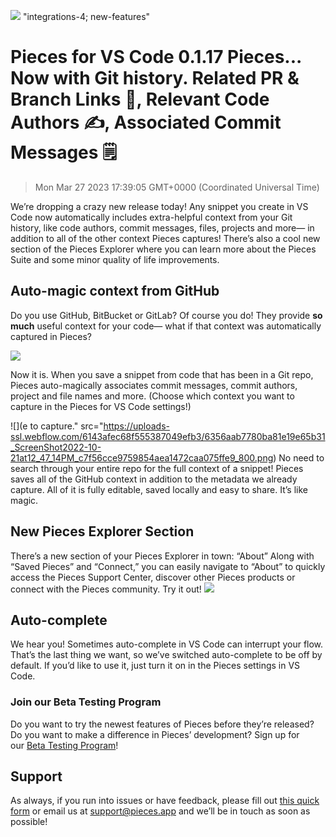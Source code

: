 ![](https://uploads-ssl.webflow.com/6143afec68f555387049efb3/6356aab6780ba88764e65b2f_VSCode0_1_17Git_4f0117ad4799e6cfd4ce26c2a05ec70c_2000.jpeg)
"integrations-4; new-features"
# Pieces for VS Code 0.1.17 Pieces... Now with Git history. Related PR & Branch Links 🔗, Relevant Code Authors ✍️, Associated Commit Messages 🗒️
> Mon Mar 27 2023 17:39:05 GMT+0000 (Coordinated Universal Time)

We’re dropping a crazy new release today! Any snippet you create in VS Code now automatically includes extra-helpful context from your Git history, like code authors, commit messages, files, projects and more— in addition to all of the other context Pieces captures! There’s also a cool new section of the Pieces Explorer where you can learn more about the Pieces Suite and some minor quality of life improvements.

## Auto-magic context from GitHub
Do you use GitHub, BitBucket or GitLab? Of course you do! They provide <strong>so much</strong> useful context for your code— what if that context was automatically captured in Pieces?

![](s-ssl.webflow.com/6143afec68f555387049efb3/6356b11f01ef3f3a2ffb218f_ScreenShot2022-10-24at8_32_36AM_3442c7a0cae668fdea0579f8c0fe3faf_800.png)

Now it is. When you save a snippet from code that has been in a Git repo, Pieces auto-magically associates commit messages, commit authors, project and file names and more. (Choose which context you want to capture in the Pieces for VS Code settings!)

![](e to capture." src="https://uploads-ssl.webflow.com/6143afec68f555387049efb3/6356aab7780ba81e19e65b31_ScreenShot2022-10-21at12_47_14PM_c7f56cce9759854aea1472caa075ffe9_800.png)
No need to search through your entire repo for the full context of a snippet! Pieces saves all of the GitHub context in addition to the metadata we already capture. All of it is fully editable, saved locally and easy to share. It’s like magic.

## New Pieces Explorer Section
There’s a new section of your Pieces Explorer in town: “About”
Along with “Saved Pieces” and “Connect,” you can easily navigate to “About” to quickly access the Pieces Support Center, discover other Pieces products or connect with the Pieces community. Try it out!
![](://uploads-ssl.webflow.com/6143afec68f555387049efb3/6356aab7780ba80f34e65b30_ScreenShot2022-10-20at2_20_24PM_9ad48d1fa7fc4f7deee78005baca2f4b_800.png)

## Auto-complete
We hear you! Sometimes auto-complete in VS Code can interrupt your flow. That’s the last thing we want, so we’ve switched auto-complete to be off by default. If you’d like to use it, just turn it on in the Pieces settings in VS Code.

### Join our Beta Testing Program
Do you want to try the newest features of Pieces before they’re released? Do you want to make a difference in Pieces’ development? Sign up for our <a href="https://getpieces.typeform.com/to/XGGlUqEI" target="_blank" rel="noopener noreferrer">Beta Testing Program</a>!

## Support
As always, if you run into issues or have feedback, please fill out <a href="https://getpieces.typeform.com/to/mCjBSIjF" target="_blank" rel="noopener noreferrer">this quick form</a> or email us at <a href="mailto:support@pieces.app" target="_blank" rel="noopener noreferrer">support@pieces.app</a> and we’ll be in touch as soon as possible!

